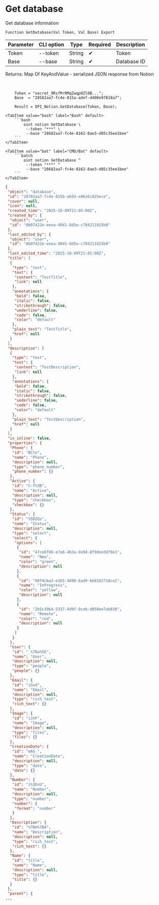 ﻿---
sidebar_position: 2
description: Get database and other functions to work with Notion in the Open Integration Package, a free open-source integration library for 1C:Enterprise 8, OneScript and CLI
keywords: [1C, 1С, 1С:Enterprise, 1С:Enterprise 8.3, API, Integration, Services, Exchange, OneScript, CLI, Notion]
---


# Get database
 Get database information



`Function GetDatabase(Val Token, Val Base) Export`

  | Parameter | CLI option | Type | Required | Description |
  |-|-|-|-|-|
  | Token | --token | String | &#x2714; | Token |
  | Base | --base | String | &#x2714; | Database ID |

  
  Returns:  Map Of KeyAndValue - serialized JSON response from Notion

<br/>



```bsl title="1C:Enterprise/OneScript code example"
    Token = "secret_9RsfMrRMqZwqp0Zl0B...";
    Base  = "28582aa7-fc4e-815a-adef-d400e97818a7";

    Result = OPI_Notion.GetDatabase(Token, Base);
```
 

 <Tabs>
  
    <TabItem value="bash" label="Bash" default>
        ```bash
            oint notion GetDatabase \
             --token "***" \
             --base "28682aa7-fc4e-8162-8ae3-d05c35ee1bee"
        ```
    </TabItem>
  
    <TabItem value="bat" label="CMD/Bat" default>
        ```batch
            oint notion GetDatabase ^
             --token "***" ^
             --base "28682aa7-fc4e-8162-8ae3-d05c35ee1bee"
        ```
    </TabItem>
</Tabs>


```json title="Result"
{
 "object": "database",
 "id": "28782aa7-fc4e-815b-ab93-e96a5c025ece",
 "cover": null,
 "icon": null,
 "created_time": "2025-10-09T21:05:00Z",
 "created_by": {
  "object": "user",
  "id": "8b07422e-eeea-40d1-8d5e-c784211825b0"
 },
 "last_edited_by": {
  "object": "user",
  "id": "8b07422e-eeea-40d1-8d5e-c784211825b0"
 },
 "last_edited_time": "2025-10-09T21:05:00Z",
 "title": [
  {
   "type": "text",
   "text": {
    "content": "TestTitle",
    "link": null
   },
   "annotations": {
    "bold": false,
    "italic": false,
    "strikethrough": false,
    "underline": false,
    "code": false,
    "color": "default"
   },
   "plain_text": "TestTitle",
   "href": null
  }
 ],
 "description": [
  {
   "type": "text",
   "text": {
    "content": "TestDescription",
    "link": null
   },
   "annotations": {
    "bold": false,
    "italic": false,
    "strikethrough": false,
    "underline": false,
    "code": false,
    "color": "default"
   },
   "plain_text": "TestDescription",
   "href": null
  }
 ],
 "is_inline": false,
 "properties": {
  "Phone": {
   "id": "BCte",
   "name": "Phone",
   "description": null,
   "type": "phone_number",
   "phone_number": {}
  },
  "Active": {
   "id": "C~f%3B",
   "name": "Active",
   "description": null,
   "type": "checkbox",
   "checkbox": {}
  },
  "Status": {
   "id": "%5DZQs",
   "name": "Status",
   "description": null,
   "type": "select",
   "select": {
    "options": [
     {
      "id": "47ce6f86-e7a6-4b3a-9a94-8f9dee3d79e1",
      "name": "New",
      "color": "green",
      "description": null
     },
     {
      "id": "90f4cba2-e265-4890-8ad9-b68182718ce2",
      "name": "InProgress",
      "color": "yellow",
      "description": null
     },
     {
      "id": "2b5c39b4-5337-4d9f-9ceb-d050ee7ab830",
      "name": "Remote",
      "color": "red",
      "description": null
     }
    ]
   }
  },
  "User": {
   "id": "_%7Dw%5E",
   "name": "User",
   "description": null,
   "type": "people",
   "people": {}
  },
  "Email": {
   "id": "iGxd",
   "name": "Email",
   "description": null,
   "type": "rich_text",
   "rich_text": {}
  },
  "Image": {
   "id": "iJnF",
   "name": "Image",
   "description": null,
   "type": "files",
   "files": {}
  },
  "CreationDate": {
   "id": "mAG_",
   "name": "CreationDate",
   "description": null,
   "type": "date",
   "date": {}
  },
  "Number": {
   "id": "z%3EnU",
   "name": "Number",
   "description": null,
   "type": "number",
   "number": {
    "format": "number"
   }
  },
  "Description": {
   "id": "%7Dm%7BA",
   "name": "Description",
   "description": null,
   "type": "rich_text",
   "rich_text": {}
  },
  "Name": {
   "id": "title",
   "name": "Name",
   "description": null,
   "type": "title",
   "title": {}
  }
 },
 "parent": {
...
```
